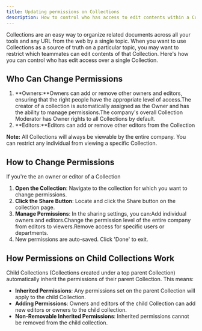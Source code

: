 ```yaml
---
title: Updating permissions on Collections
description: How to control who has access to edit contents within a Collection
---
```


Collections are an easy way to organize related documents across all your tools and any URL from the web by a single topic. When you want to use Collections as a source of truth on a particular topic, you may want to restrict which teammates can edit contents of that Collection. Here's how you can control who has edit access over a single Collection.

## Who Can Change Permissions

1. **Owners:**Owners can add or remove other owners and editors, ensuring that the right people have the appropriate level of access.The creator of a collection is automatically assigned as the Owner and has the ability to manage permissions.The company's overall Collection Moderator has Owner rights to all Collections by default. ​
2. **Editors:**Editors can add or remove other editors from the Collection

**Note:** All Collections will always be viewable by the entire company. You can restrict any individual from viewing a specific Collection.

## How to Change Permissions

If you're the an owner or editor of a Collection

1. **Open the Collection**: Navigate to the collection for which you want to change permissions.​
2. **Click the Share Button**: Locate and click the Share button on the collection page.​[](https://downloads.intercomcdn.com/i/o/1101928619/2325b3043c0f7c0eed597004/image.png?expires=1736488800&signature=cd781db58124bcea39ee354d3b6b1603cc89353c341e39c45ce95758e7b02f41&req=dSEnF8B8lYdeUPMW1HO4za8riYzVDczOcSx4jjoIhRBtzc3CblY1IKfbpYi%2B%0Aax6r%0A)​
3. **Manage Permissions**: In the sharing settings, you can:Add individual owners and editors.Change the permission level of the entire company from editors to viewers.Remove access for specific users or departments.​[](https://downloads.intercomcdn.com/i/o/1101930296/d3bb473fd491cb06c1fbe323/image.png?expires=1736488800&signature=43cd3da205b5b5910f367e12f1d083e60fb661dfdcb33949d32ea9b356f19bd5&req=dSEnF8B9nYNWX%2FMW1HO4zVATnYAgwZZP25CEown8bXq7Bm6Wac9RMNsjPT1I%0Av10A%0A)
4. New permissions are auto-saved. Click 'Done' to exit.

## How Permissions on Child Collections Work

Child Collections (Collections created under a top parent Collection) automatically inherit the permissions of their parent Collection. This means:

* **Inherited Permissions**: Any permissions set on the parent Collection will apply to the child Collection. ​
* **Adding Permissions**: Owners and editors of the child Collection can add new editors or owners to the child collection.​
* **Non-Removable Inherited Permissions**: Inherited permissions cannot be removed from the child collection.​[](https://downloads.intercomcdn.com/i/o/1101933699/fb22c37b4a013c0d6f5c18ea/image.png?expires=1736488800&signature=3d2576c655ee009238d278f634fbd209006dfeff1b0c89f553362ddf103559e3&req=dSEnF8B9nodWUPMW1HO4zQaUxRb9jQcUoLvRVSVDgauR1XwUeTo%2F2SmaLcjS%0A5hl3%0A)
